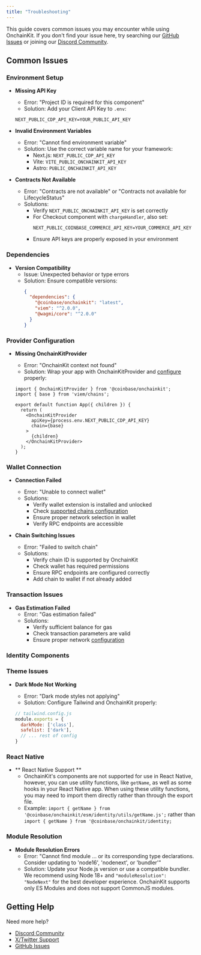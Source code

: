 ```yaml
---
title: "Troubleshooting"
---
```



This guide covers common issues you may encounter while using OnchainKit. If you don't find your issue here, try searching our [GitHub Issues](https://github.com/coinbase/onchainkit/issues) or joining our [Discord Community](https://discord.gg/invite/buildonbase).

## Common Issues

### Environment Setup

- **Missing API Key**

  - Error: "Project ID is required for this component"
  - Solution: Add your Client API Key to `.env`:

  ```dotenv
  NEXT_PUBLIC_CDP_API_KEY=YOUR_PUBLIC_API_KEY
  ```

- **Invalid Environment Variables**

  - Error: "Cannot find environment variable"
  - Solution: Use the correct variable name for your framework:
    - Next.js: `NEXT_PUBLIC_CDP_API_KEY`
    - Vite: `VITE_PUBLIC_ONCHAINKIT_API_KEY`
    - Astro: `PUBLIC_ONCHAINKIT_API_KEY`

- **Contracts Not Available**
  - Error: "Contracts are not available" or "Contracts not available for LifecycleStatus"
  - Solutions:
    - Verify `NEXT_PUBLIC_ONCHAINKIT_API_KEY` is set correctly
    - For Checkout component with `chargeHandler`, also set:
      ```dotenv
      NEXT_PUBLIC_COINBASE_COMMERCE_API_KEY=YOUR_COMMERCE_API_KEY
      ```
    - Ensure API keys are properly exposed in your environment

### Dependencies

- **Version Compatibility**
  - Issue: Unexpected behavior or type errors
  - Solution: Ensure compatible versions:
    ```json
    {
      "dependencies": {
        "@coinbase/onchainkit": "latest",
        "viem": "^2.0.0",
        "@wagmi/core": "^2.0.0"
      }
    }
    ```

### Provider Configuration

- **Missing OnchainKitProvider**

  - Error: "OnchainKit context not found"
  - Solution: Wrap your app with OnchainKitProvider and [configure](/onchainkit/getting-started) properly:

  ```tsx
  import { OnchainKitProvider } from '@coinbase/onchainkit';
  import { base } from 'viem/chains';

  export default function App({ children }) {
    return (
      <OnchainKitProvider
        apiKey={process.env.NEXT_PUBLIC_CDP_API_KEY}
        chain={base}
      >
        {children}
      </OnchainKitProvider>
    );
  }
  ```

### Wallet Connection

- **Connection Failed**

  - Error: "Unable to connect wallet"
  - Solutions:
    - Verify wallet extension is installed and unlocked
    - Check [supported chains configuration](/onchainkit/wallet/wallet)
    - Ensure proper network selection in wallet
    - Verify RPC endpoints are accessible

- **Chain Switching Issues**
  - Error: "Failed to switch chain"
  - Solutions:
    - Verify chain ID is supported by OnchainKit
    - Check wallet has required permissions
    - Ensure RPC endpoints are configured correctly
    - Add chain to wallet if not already added

### Transaction Issues

- **Gas Estimation Failed**
  - Error: "Gas estimation failed"
  - Solutions:
    - Verify sufficient balance for gas
    - Check transaction parameters are valid
    - Ensure proper network [configuration](/onchainkit/transaction/transaction)

### Identity Components

### Theme Issues

- **Dark Mode Not Working**

  - Error: "Dark mode styles not applying"
  - Solution: Configure Tailwind and OnchainKit properly:

  ```js
  // tailwind.config.js
  module.exports = {
    darkMode: ['class'],
    safelist: ['dark'],
    // ... rest of config
  }
  ```

### React Native

- ** React Native Support **
  - OnchainKit's components are not supported for use in React Native, however, you can use utility functions, like `getName`, as well as some hooks in your React Native app. When using these utility functions, you may need to import them directly rather than through the export file.
  - Example: `import { getName } from '@coinbase/onchainkit/esm/identity/utils/getName.js';` rather than `import { getName } from '@coinbase/onchainkit/identity;`

### Module Resolution

- **Module Resolution Errors**
  - Error: "Cannot find module ... or its corresponding type declarations. Consider updating to 'node16', 'nodenext', or 'bundler'"
  - Solution: Update your Node.js version or use a compatible bundler. We recommend using Node 18+ and `"moduleResolution": "NodeNext"` for the best developer experience. OnchainKit supports only ES Modules and does not support CommonJS modules.

## Getting Help

Need more help?

- [Discord Community](https://discord.gg/invite/buildonbase)
- [X/Twitter Support](https://x.com/onchainkit)
- [GitHub Issues](https://github.com/coinbase/onchainkit/issues)

